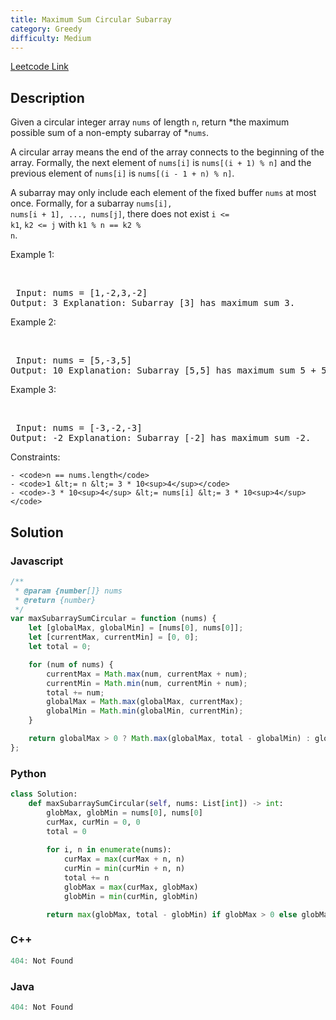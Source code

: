 ```yaml
---
title: Maximum Sum Circular Subarray
category: Greedy
difficulty: Medium
---
```


<Callout>

[Leetcode Link](https://leetcode.com/problems/maximum-sum-circular-subarray)

</Callout>

## Description
Given a circular integer array <code>nums</code> of length <code>n</code>, return *the maximum possible sum of a non-empty subarray of *<code>nums</code>.

A circular array means the end of the array connects to the beginning of the array. Formally, the next element of <code>nums[i]</code> is <code>nums[(i + 1) % n]</code> and the previous element of <code>nums[i]</code> is <code>nums[(i - 1 + n) % n]</code>.

A subarray may only include each element of the fixed buffer <code>nums</code> at most once. Formally, for a subarray <code>nums[i], nums[i + 1], ..., nums[j]</code>, there does not exist <code>i &lt;= k1</code>, <code>k2 &lt;= j</code> with <code>k1 % n == k2 % n</code>.

 
Example 1:

<br /><pre className="overflow-x-auto">
Input: nums = [1,-2,3,-2]
Output: 3
Explanation: Subarray [3] has maximum sum 3.
</pre>

Example 2:

<br /><pre className="overflow-x-auto">
Input: nums = [5,-3,5]
Output: 10
Explanation: Subarray [5,5] has maximum sum 5 + 5 = 10.
</pre>

Example 3:

<br /><pre className="overflow-x-auto">
Input: nums = [-3,-2,-3]
Output: -2
Explanation: Subarray [-2] has maximum sum -2.
</pre>

 
Constraints:


	- <code>n == nums.length</code>
	- <code>1 &lt;= n &lt;= 3 * 10<sup>4</sup></code>
	- <code>-3 * 10<sup>4</sup> &lt;= nums[i] &lt;= 3 * 10<sup>4</sup></code>



## Solution

### Javascript
```javascript
/**
 * @param {number[]} nums
 * @return {number}
 */
var maxSubarraySumCircular = function (nums) {
    let [globalMax, globalMin] = [nums[0], nums[0]];
    let [currentMax, currentMin] = [0, 0];
    let total = 0;

    for (num of nums) {
        currentMax = Math.max(num, currentMax + num);
        currentMin = Math.min(num, currentMin + num);
        total += num;
        globalMax = Math.max(globalMax, currentMax);
        globalMin = Math.min(globalMin, currentMin);
    }

    return globalMax > 0 ? Math.max(globalMax, total - globalMin) : globalMax;
};

```
### Python
```python
class Solution:
    def maxSubarraySumCircular(self, nums: List[int]) -> int:
        globMax, globMin = nums[0], nums[0]
        curMax, curMin = 0, 0
        total = 0
        
        for i, n in enumerate(nums):
            curMax = max(curMax + n, n)
            curMin = min(curMin + n, n)
            total += n
            globMax = max(curMax, globMax)
            globMin = min(curMin, globMin)

        return max(globMax, total - globMin) if globMax > 0 else globMax

```
### C++
```cpp
404: Not Found
```
### Java
```java
404: Not Found
```


